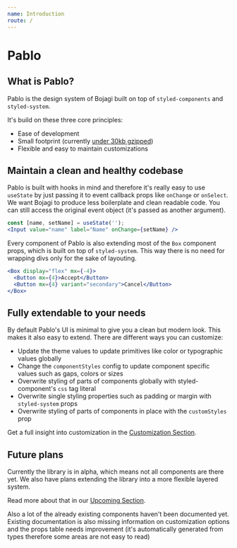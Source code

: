 ```yaml
---
name: Introduction
route: /
---
```


# Pablo

## What is Pablo?

Pablo is the design system of Bojagi built on top of `styled-components` and `styled-system`. 

It's build on these three core principles:

* Ease of development
* Small footprint (currently [under 30kb gzipped](https://bundlephobia.com/package/@bojagi/pablo))
* Flexible and easy to maintain customizations

## Maintain a clean and healthy codebase

Pablo is built with hooks in mind and therefore it's really easy to use `useState` by just passing
it to event callback props like `onChange` or `onSelect`. We want Bojagi to produce less boilerplate
and clean readable code. You can still access the original event object (it's passed as another argument).

```jsx
const [name, setName] = useState('');
<Input value="name" label="Name" onChange={setName} />
```

Every component of Pablo is also extending most of the `Box` component props, which is built on
top of `styled-system`. This way there is no need for wrapping divs only for the sake of layouting.

```jsx
<Box display="flex" mx={-4}>
  <Button mx={4}>Accept</Button>
  <Button mx={4} variant="secondary">Cancel</Button>
</Box>
```

## Fully extendable to your needs

By default Pablo's UI is minimal to give you a clean but modern look. This makes it also easy to
extend. There are different ways you can customize:

* Update the theme values to update primitives like color or typographic values globally
* Change the `componentStyles` config to update component specific values such as gaps, colors or sizes
* Overwrite styling of parts of components globally with styled-component's `css` tag literal
* Overwrite single styling properties such as padding or margin with `styled-system` props
* Overwrite styling of parts of components in place with the `customStyles` prop

Get a full insight into customization in the [Customization Section](/customization).

## Future plans

Currently the library is in alpha, which means not all components are there yet. We also have plans
extending the library into a more flexible layered system.

Read more about that in our [Upcoming Section](/upcoming).

Also a lot of the already existing components haven't been documented yet. Existing documentation is
also missing information on customization options and the props table needs improvement
(it's automatically generated from types therefore some areas are not easy to read)

